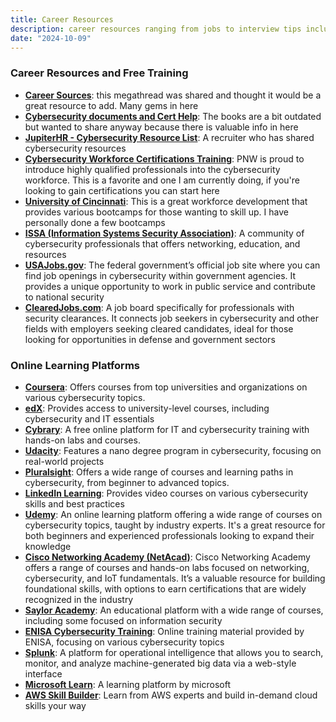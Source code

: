 ```yaml
---
title: Career Resources
description: career resources ranging from jobs to interview tips including free training on cybersecurity including various learning platforms
date: "2024-10-09"
---
```


### Career Resources and Free Training

- **[Career Sources](https://docs.google.com/spreadsheets/d/1Z69ytUE5Y77AcOYqxBzkHJ6xE4m8eQToVKGJwJjQRm0/edit?gid=386692854#gid=386692854)**: this megathread was shared and thought it would be a great resource to add. Many gems in here
- **[Cybersecurity documents and Cert Help](https://drive.google.com/drive/folders/1xCCknZbUGhJQd8UKAwL_m9upJgmaQVBr?usp=sharing)**: The books are a bit outdated but wanted to share anyway because there is valuable info in here
- **[JupiterHR - Cybersecurity Resource List](https://docs.google.com/spreadsheets/d/1rqXWmtwdmgZiJhTrjQ8ZlnoZ0QmyTKZqSKW6zUrNkkg/edit?gid=0#gid=0)**: A recruiter who has shared cybersecurity resources
- **[Cybersecurity Workforce Certifications Training](https://www.pnw.edu/cybersecurity/cwct/steps-to-apply/)**: PNW is proud to introduce highly qualified professionals into the cybersecurity workforce. This is a favorite and one I am currently doing, if you're looking to gain certifications you can start here
- **[University of Cincinnati](https://cech.uc.edu/schools/it/centers/workforce-development.html)**: This is a great workforce development that provides various bootcamps for those wanting to skill up. I have personally done a few bootcamps
- **[ISSA (Information Systems Security Association)](https://www.issa.org/)**: A community of cybersecurity professionals that offers networking, education, and resources
- **[USAJobs.gov](https://www.usajobs.gov/)**: The federal government’s official job site where you can find job openings in cybersecurity within government agencies. It provides a unique opportunity to work in public service and contribute to national security
- **[ClearedJobs.com](https://www.clearedjobs.net/)**: A job board specifically for professionals with security clearances. It connects job seekers in cybersecurity and other fields with employers seeking cleared candidates, ideal for those looking for opportunities in defense and government sectors

### Online Learning Platforms

- **[Coursera](https://www.coursera.org/)**: Offers courses from top universities and organizations on various cybersecurity topics.
- **[edX](https://www.edx.org/)**: Provides access to university-level courses, including cybersecurity and IT essentials
- **[Cybrary](https://www.cybrary.it/)**: A free online platform for IT and cybersecurity training with hands-on labs and courses.
- **[Udacity](https://www.udacity.com/course/nd013-advanced-cybersecurity-certification--nd013)**: Features a nano degree program in cybersecurity, focusing on real-world projects
- **[Pluralsight](https://www.pluralsight.com/)**: Offers a wide range of courses and learning paths in cybersecurity, from beginner to advanced topics.
- **[LinkedIn Learning](https://www.linkedin.com/learning/topics/cybersecurity)**: Provides video courses on various cybersecurity skills and best practices
- **[Udemy](https://www.udemy.com/)**: An online learning platform offering a wide range of courses on cybersecurity topics, taught by industry experts. It's a great resource for both beginners and experienced professionals looking to expand their knowledge
- **[Cisco Networking Academy (NetAcad)](https://www.netacad.com/)**: Cisco Networking Academy offers a range of courses and hands-on labs focused on networking, cybersecurity, and IoT fundamentals. It’s a valuable resource for building foundational skills, with options to earn certifications that are widely recognized in the industry
- **[Saylor Academy](https://learn.saylor.org/?redirect=0)**: An educational platform with a wide range of courses, including some focused on information security
- **[ENISA Cybersecurity Training](https://www.enisa.europa.eu/topics/training-and-exercises/trainings-for-cybersecurity-specialists/online-training-material)**: Online training material provided by ENISA, focusing on various cybersecurity topics
- **[Splunk](https://www.splunk.com/en_us/training.html)**: A platform for operational intelligence that allows you to search, monitor, and analyze machine-generated big data via a web-style interface
- **[Microsoft Learn](https://learn.microsoft.com/en-us/training/)**: A learning platform by microsoft
- **[AWS Skill Builder](https://skillbuilder.aws)**: Learn from AWS experts and build in-demand cloud skills your way
